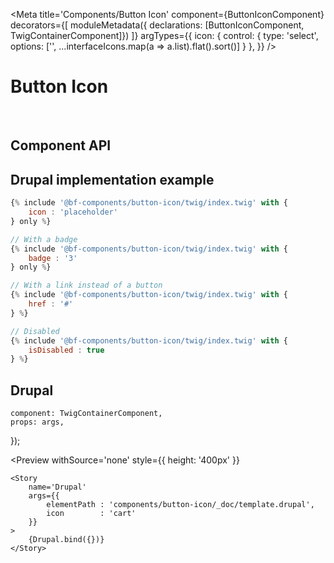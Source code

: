 


<Meta
    title='Components/Button Icon'
    component={ButtonIconComponent}
    decorators={[
        moduleMetadata({ declarations: [ButtonIconComponent, TwigContainerComponent]})
    ]}
    argTypes={{
        icon: {
            control: {
                type: 'select',
                options: ['', ...interfaceIcons.map(a => a.list).flat().sort()]
            }
        },
    }}
/>


# Button Icon

<br/>



## Component API

<Props of={ButtonIconComponent} />



## Drupal implementation example

```jsx
{% include '@bf-components/button-icon/twig/index.twig' with {
    icon : 'placeholder'
} only %}

// With a badge
{% include '@bf-components/button-icon/twig/index.twig' with {
    badge : '3'
} only %}

// With a link instead of a button
{% include '@bf-components/button-icon/twig/index.twig' with {
    href : '#'
} %}

// Disabled
{% include '@bf-components/button-icon/twig/index.twig' with {
    isDisabled : true
} %}
```



## Drupal

    component: TwigContainerComponent,
    props: args,
});

<Preview
    withSource='none'
    style={{ height: '400px' }}
>
    <Story
        name='Drupal'
        args={{
            elementPath : 'components/button-icon/_doc/template.drupal',
            icon        : 'cart'
        }}
    >
        {Drupal.bind({})}
    </Story>
</Preview>